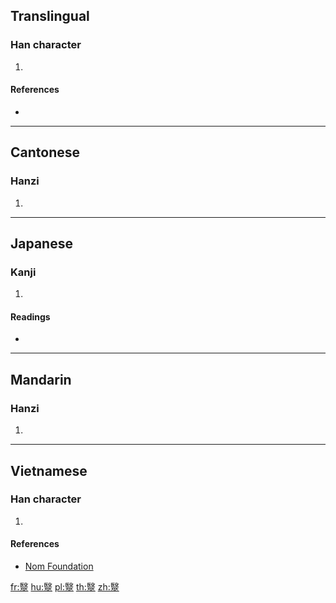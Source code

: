 {{character info/new}}
==Translingual==

===Han character===
{{Han char|rn=79|rad=殳|as=15|sn=19|four=77108|canj=SEMOO|ids=⿱殹巫}}

# {{defn|Han|sort=殳15}}

====References====
* {{Han ref|kx=0588.090|dkj=16701|hdz=32167.120|uh=6BC9|ud=27593|bh=EFE9|bd=61417}}

----

==Cantonese==

===Hanzi===
{{yue-hanzi|jyut=[[ji1]]|y=yi1}}

# {{defn|lang=yue|sort=殳15}}

----

==Japanese==

===Kanji===
{{ja-kanji|grade=|rs=殳15}}

# {{defn|lang=ja|sort=殳15}}

====Readings====
* {{ja-readings|on=[[い]] (i), [[えい]] (ei)|kun=[[いしや]] (ishiya)}}

----

==Mandarin==

===Hanzi===
{{cmn-hanzi|pin=[[yī]] ([[yi1]])|wg=i<sup>1</sup>}}

# {{defn|lang=cmn|sort=殳15}}

----

==Vietnamese==

===Han character===
{{vi-readings|rs=殳15| hanviet = y}}

# {{defn|lang=vi|sort=殳15}}

====References====
*[http://nomfoundation.org/common/nom_details.php?codepoint=6bc9 Nom Foundation]

[[fr:毉]]
[[hu:毉]]
[[pl:毉]]
[[th:毉]]
[[zh:毉]]